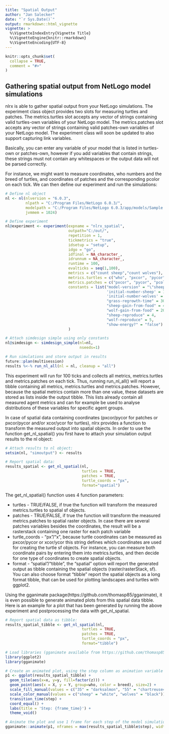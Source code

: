 ```yaml
---
title: "Spatial Output"
author: "Jan Salecker"
date: "`r Sys.Date()`"
output: rmarkdown::html_vignette
vignette: >
  %\VignetteIndexEntry{Vignette Title}
  %\VignetteEngine{knitr::rmarkdown}
  %\VignetteEncoding{UTF-8}
---
```


```r
knitr::opts_chunk$set(
  collapse = TRUE,
  comment = "#>"
)
```

## Gathering spatial output from NetLogo model simulations

nlrx is able to gather spatial output from your NetLogo simulations.
The experiment class object provides two slots for measuring turtles and patches.
The metrics.turtles slot accepts any vector of strings containing valid turtles-own variables of your NetLogo model.
The metrics.patches slot accepts any vector of strings containing valid patches-own variables of your NetLogo model.
The experiment class will soon be updated to also support capturing link variables.

Basically, you can enter any variable of your model that is listed in turtles-own or patches-own, however if you add variables that contain strings, these strings must not contain any whitespaces or the output data will not be parsed correctly.

For instance, we might want to measure coordinates, who numbers and the breed of turtles, and coordinates of patches and the corresponding pcolor on each tick. We can then define our experiment and run the simulations:

```r

# Define nl object
nl <- nl(nlversion = "6.0.3",
         nlpath = "C:/Program Files/NetLogo 6.0.3/",
         modelpath = "C:/Program Files/NetLogo 6.0.3/app/models/Sample Models/Biology/Wolf Sheep Predation.nlogo",
         jvmmem = 1024)

# Define experiment
nl@experiment <- experiment(expname = "nlrx_spatial",
                            outpath="C:/out/",
                            repetition = 1,      
                            tickmetrics = "true",
                            idsetup = "setup",   
                            idgo = "go",         
                            idfinal = NA_character_,  
                            idrunnum = NA_character_,
                            runtime = 100,
                            evalticks = seq(1,100),
                            metrics = c("count sheep","count wolves"),
                            metrics.turtles = c("who", "pxcor", "pycor", "breed"),
                            metrics.patches = c("pxcor", "pycor", "pcolor"),
                            constants = list("model-version" = "\"sheep-wolves-grass\"",
                                             'initial-number-sheep' = 100,
                                             'initial-number-wolves' = 50,
                                             "grass-regrowth-time" = 30,
                                             "sheep-gain-from-food" = 4,
                                             "wolf-gain-from-food" = 20,
                                             "sheep-reproduce" = 4,
                                             "wolf-reproduce" = 5,
                                             "show-energy?" = "false")
                            )

# Attach simdesign simple using only constants
nl@simdesign <- simdesign_simple(nl=nl,
                                 nseeds=1)

# Run simulations and store output in results
future::plan(multisession)
results %<-% run_nl_all(nl = nl, cleanup = "all")

```

This experiment will run for 100 ticks and collects all metrics, metrics.turtles and metrics.patches on each tick.
Thus, running run_nl_all() will report a tibble containing all metrics, metrics.turtles and metrics.patches. However, because the spatial metrics contain more than one value, these datasets are stored as lists inside the output tibble.
This lists already contain all measured agent metrics and can for example be used to analyse distributions of these variables for specific agent groups.

In case of spatial data containing coordinates (pxcor/pycor for patches or pxcor/pycor and/or xcor/ycor for turtles), nlrx provides a function to transform the measured output into spatial objects.
In order to use the function get_nl_spatial() you first have to attach your simulation output results to the nl object:

```r
# Attach results to nl object:
setsim(nl, "simoutput") <- results

# Report spatial data:
results_spatial <- get_nl_spatial(nl,
                                  turtles = TRUE,
                                  patches = TRUE,
                                  turtle_coords = "px",
                                  format="spatial")
``` 

The get_nl_spatial() function uses 4 function parameters:

* turtles - TRUE/FALSE, if true the function will transform the measured metrics.turtles to spatial sf objects.
* patches - TRUE/FALSE, if true the function will transform the measured metrics.patches to spatial raster objects. In case there are several patches variables besides the coordinates, the result will be a rasterstack containing one raster for each patch variable
* turtle_coords - "px"/"x", because turtle coordinates can be measured as pxcor/pycor or xcor/ycor this string defines which coordinates are used for creating the turtle sf objects. For instance, you can measure both coordinate pairs by entering them into metrics.turtles, and then decide for one type of coordinates to create spatial objects.
* format - "spatial"/"tibble", the "spatial" option will report the generated output as tibble containing the spatial objects (raster/rasterStack, sf). You can also choose format "tibble" report the spatial objects as a long format tibble, that can be used for plotting landscapes and turtles with ggplot2. 

Using the gganimate package(https://github.com/thomasp85/gganimate), it is even possible to generate animated plots from this spatial data tibble.
Here is an example for a plot that has been generated by running the above experiment and postprocessing the data with get_nl_spatial.


```r

# Report spatial data as tibble:
results_spatial_tibble <- get_nl_spatial(nl,
                                  turtles = TRUE,
                                  patches = TRUE,
                                  turtle_coords = "px",
                                  format="tibble")

# Load libraries (gganimate available from https://github.com/thomasp85/gganimate)
library(ggplot2)
library(gganimate)

# Create an animated plot, using the step column as animation variable
p1 <- ggplot(results_spatial_tibble) +
  geom_tile(aes(x=x, y=y, fill=factor(z))) +
  geom_point(aes(x = X, y = Y, group=who, color = breed), size=2) +
  scale_fill_manual(values = c("35" = "darksalmon", "55" = "chartreuse4")) +
  scale_color_manual(values = c("sheep" = "white", "wolves" = "black")) +
  transition_time(step) +
  coord_equal() +
  labs(title = 'Step: {frame_time}') +
  theme_void()

# Animate the plot and use 1 frame for each step of the model simulations
gganimate::animate(p1, nframes = max(results_spatial_tibble$step), width=400, height=400, fps=4)


``` 



